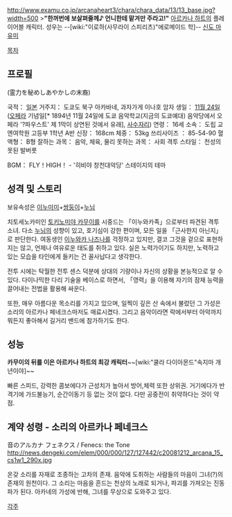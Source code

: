 {{{+1 犬若あかね / Akane Inuwaka }}}
http://www.examu.co.jp/arcanaheart3/chara/chara_data/13/13_base.jpg?width=500
>'''"한꺼번에 보살펴줄께♪ 언니한테 맡겨만 주라고!"'''
[[아르카나 하트]]의 플레이어블 캐릭터. 성우는 --[wiki:"이로하(사무라이 스피리츠)"에로메이드 학]-- [[신도 마유미]]

[[목차]]

== 프로필 ==
{{{+1 「영력을 품은 불가사의의 후손」}}} (霊力を秘めしあやかしの末裔)

국적： [[일본]]
거주지： 도쿄도 북구 아카바네, 과자가게 이나호 암자
생일： [[11월 24일]]([[오페라]] 기념일[* 1894년 11월 24일에 도쿄 음악학교(지금의 도쿄예대) 음악당에서 오페라 '?파우스트' 제 1막이 상연된 것에서 유래], [[사수자리]])
연령： 16세
소속： 도립 교엔여학원 고등부 1학년 A반
신장： 168cm
체중： 53kg
쓰리사이즈 ： 85-54-90
혈액형： B형
잘하는 과목： 음악, 체육, 물리
못하는 과목： 사회
격투 스타일： 천성의 못된 발버릇

BGM： FLY！HIGH！ - '히비야 창천대악당' 스테이지의 테마

== 성격 및 스토리 ==
보유속성은 [[이누미미]]+[[쌍둥이]]+[[누님]]

치토세노카미인 [[토키노미야 카무이]]를 시중드는 「이누와카족」으로부터 파견된 격투 소녀. 다소 [[누님]]의 성향이 있고, 호기심이 강한 편이며, 모든 일을 「근사한지 아닌지」로 판단한다. 여동생인 [[이누와카 나즈나]]를 걱정하고 있지만, 결코 그것을 겉으로 표현하지는 않고, 언제나 여유로운 태도를 취하고 있다. 실은 노력가이기도 하지만, 노력하고 있는 모습을 타인에게 들키는 건 꼴사납다고 생각한다. 

전투 시에는 탁월한 전투 센스 덕분에 상대의 기량이나 자신의 상황을 본능적으로 알 수 있다. 다이나믹한 다리 기술을 베이스로 하면서, 「영력」을 이용해 자기의 잠재 능력을 끌어내는 전법을 활용해 싸운다.

또한, 매우 아름다운 목소리를 가지고 있으며, 일찍이 깊은 산 속에서 불렀던 그 가성은 소리의 아르카나 페네크스마저도 매료시켰다. 그리고 음악이라면 락에서부터 아악까지 뭐든지 좋아해서 길거리 밴드에 참가하기도 한다.

== 성능 ==
'''카무이의 뒤를 이은 아르카나 하트의 최강 캐릭터'''~~[wiki:"쿨라 다이아몬드"속지마 개년이야]~~

빠른 스피드, 강력한 콤보에다가 근성치가 높아서 방어,체력 또한 상위권. 거기에다가 반격기에 가드불능기, 순간이동기 등 없는 것이 없다. 다만 공중전이 취약하다는 것이 약점.

== 계약 성령 - 소리의 아르카나 페네크스 ==
音のアルカナ フェネクス / Fenecs: the Tone
http://news.dengeki.com/elem/000/000/127/127442/c20081212_arcana_15_cs1w1_290x.jpg

온갖 소리를 자재로 조종하는 고차의 존재. 음악에 도취하는 사람들의 마음이 그녀(?)의 존재의 원천이다. 그 소리는 마음을 흔드는 천상의 노래로 되거나, 파괴를 가져오는 진동파가 된다. 아카네의 가성에 반해, 그녀를 무상으로 도와주고 있다.

[[각주]]
